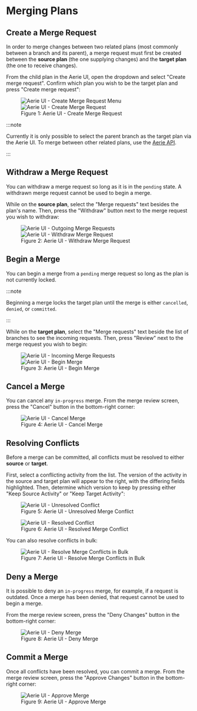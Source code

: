 # Merging Plans

## Create a Merge Request

In order to merge changes between two related plans (most commonly between a branch and its parent),
a merge request must first be created between the **source plan** (the one supplying changes) and the **target plan** (the one to receive changes).

From the child plan in the Aerie UI, open the dropdown and select "Create merge request".
Confirm which plan you wish to be the target plan and press "Create merge request":


<figure>
  <img alt="Aerie UI - Create Merge Request Menu" src={createMergeRq} />
  <img alt="Aerie UI - Create Merge Request" src={createMergeRqModal} />
  <figcaption>Figure 1: Aerie UI - Create Merge Request</figcaption>
</figure>

:::note

Currently it is only possible to select the parent branch as the target plan via the Aerie UI.
To merge between other related plans, use the [Aerie API](../../../api/examples/planning/collaboration).

:::

## Withdraw a Merge Request

You can withdraw a merge request so long as it is in the `pending` state.
A withdrawn merge request cannot be used to begin a merge.

While on the **source plan**, select the "Merge requests" text besides the plan's name.
Then, press the "Withdraw" button next to the merge request you wish to withdraw:


<figure>
  <div>
    <img alt="Aerie UI - Outgoing Merge Requests" src={outgoingMergeRequests} />
  </div>
  <img alt="Aerie UI - Withdraw Merge Request" src={withdrawMergeRequestModal} />
  <figcaption>Figure 2: Aerie UI - Withdraw Merge Request</figcaption>
</figure>

## Begin a Merge

You can begin a merge from a `pending` merge request so long as the plan is not currently locked.

:::note

Beginning a merge locks the target plan until the merge is either `cancelled`, `denied`, or `committed`.

:::

While on the **target plan**, select the "Merge requests" text beside the list of branches to see the incoming requests.
Then, press "Review" next to the merge request you wish to begin:


<figure>
  <div>
    <img alt="Aerie UI - Incoming Merge Requests" src={incomingMergeRequests} />
  </div>
  <img alt="Aerie UI - Begin Merge" src={beginMergeModal} />
  <figcaption>Figure 3: Aerie UI - Begin Merge</figcaption>
</figure>

## Cancel a Merge

You can cancel any `in-progress` merge. From the merge review screen, press the "Cancel" button in the bottom-right corner:


<figure>
  <img alt="Aerie UI - Cancel Merge" src={cancelMerge} />
  <figcaption>Figure 4: Aerie UI - Cancel Merge</figcaption>
</figure>

## Resolving Conflicts

Before a merge can be committed, all conflicts must be resolved to either **source** or **target**.

First, select a conflicting activity from the list.
The version of the activity in the source and target plan will appear to the right, with the differing fields highlighted.
Then, determine which version to keep by pressing either "Keep Source Activity" or "Keep Target Activity":


<figure>
  <img alt="Aerie UI - Unresolved Conflict" src={unresolvedConflict} />
  <figcaption>Figure 5: Aerie UI - Unresolved Merge Conflict</figcaption>
</figure>

<figure>
  <img alt="Aerie UI - Resolved Conflict" src={resolvedConflict} />
  <figcaption>Figure 6: Aerie UI - Resolved Merge Conflict</figcaption>
</figure>

You can also resolve conflicts in bulk:


<figure>
  <img alt="Aerie UI - Resolve Merge Conflicts in Bulk" src={resolveConflictsBulk} />
  <figcaption>Figure 7: Aerie UI - Resolve Merge Conflicts in Bulk</figcaption>
</figure>

## Deny a Merge

It is possible to deny an `in-progress` merge, for example, if a request is outdated.
Once a merge has been denied, that request cannot be used to begin a merge.

From the merge review screen, press the "Deny Changes" button in the bottom-right corner:


<figure>
  <img alt="Aerie UI - Deny Merge" src={denyMerge} />
  <figcaption>Figure 8: Aerie UI - Deny Merge</figcaption>
</figure>

## Commit a Merge

Once all conflicts have been resolved, you can commit a merge.
From the merge review screen, press the "Approve Changes" button in the bottom-right corner:


<figure>
  <img alt="Aerie UI - Approve Merge" src={approveMerge} />
  <figcaption>Figure 9: Aerie UI - Approve Merge</figcaption>
</figure>
